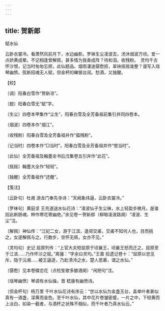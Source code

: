 ```yaml
---
---
---
```

title: 贺新郎
---



赋水仙





云卧衣裳冷。看萧然风前月下，水边幽影。罗袜生尘凌波去，汤沐烟波万顷。爱一点娇黄成晕。不记相逢曾解佩，甚多情为我香成阵？待和泪，收残粉。　灵均千古怀沙恨，记当时匆匆忘把，此仙题品。烟雨凄迷僝僽损，翠袂摇摇谁整？谩写入瑶琴幽愤。弦断招魂无人赋，但金杯的皪银台润。愁酒，又独醒。





【校】


〔调〕阳春白雪作“贺新凉”。

〔题〕阳春白雪无“赋”字。

〔生尘〕四卷本甲集作“尘生”，阳春白雪及全芳备祖前集引并同四卷本。

〔烟波〕四卷本作“烟江”。

〔收残粉〕阳春白雪及全芳备祖并作“揾残粉”。

〔记当时〕四卷本作“□当时”。阳春白雪及全芳备祖并作“恨当时”。

〔此仙〕全芳备祖及翰墨全书后戊集卷五引并作“此花”。

〔摇摇〕翰墨大全作“轻轻”。

〔独醒〕全芳备祖作“还醒”。





【笺注】


〔云卧句〕杜甫 游龙门奉先寺诗：“天阙象纬逼，云卧衣裳冷。”

〔罗袜句〕黄庭坚 王充道送水仙花诗：“凌波仙子生尘袜，水上轻盈步微月。是谁招此断肠魂，种作寒花寄幽绝。”余见卷一贺新郎（柳暗凌波路阕）“凌波、生尘”注。

〔解佩〕神仙传：“江妃二女，游于江滨，逢郑交甫，交甫不知何人也，目而挑之，女遂解佩与之。行数步，空怀无佩，女亦不见。”

〔灵均句〕史记 屈原列传：“上官大夫短屈原于顷襄王，顷襄王怒而迁之，屈原至于江滨……乃作怀沙之赋。”离骚：“字余曰灵均。”王嘉 拾遗记卷十：“屈原以忠见斥，隐于沅湘……被王逼逐，乃赴清泠之水，楚人思慕，谓之水仙。”

〔僝僽〕见本卷蝶恋花（点检笙歌多酿酒阕）“闲把句”注。

〔瑶琴幽愤〕琴调有水仙操。晋 嵇康有幽愤诗。

〔但金杯句〕杨万里 千叶水仙花诗有序云：“世以水仙为金盏玉台，盖单叶者甚似真有一酒盏，深黄而金色。至千叶水仙，其中花片卷皱密蹙，一片之中，下轻黄而上淡白，如染一截者，与酒杯之状殊不相似，而千叶者乃真水仙云。”